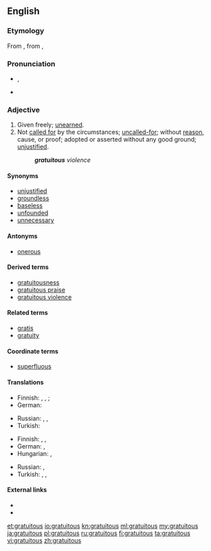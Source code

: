 ==English==

===Etymology===
From {{etyl|la}} {{term|gratuitus||free|lang=la}}, from {{etyl|la}} {{term|gratia||favor|lang=la}}, {{term|gratus||showing favor|lang=la}}

===Pronunciation===
* {{a|UK}} {{IPA|/ɡɹəˈtjuː.ɪt.əs/}}, {{X-SAMPA|/gr@"tjU.It.Vs/}}
* {{audio|en-us-gratuitous.ogg|Audio (US)}}

===Adjective===
{{en-adj}}

# Given freely; [[unearned]].
# Not [[call for|called for]] by the circumstances; [[uncalled-for]]; without [[reason]], cause, or proof; adopted or asserted without any good ground; [[unjustified]].
#: '''''gratuitous''' violence''

====Synonyms====
* [[unjustified]]
* [[groundless]]
* [[baseless]]
* [[unfounded]]
* [[unnecessary]]

====Antonyms====
* [[onerous]]

====Derived terms====
* [[gratuitousness]]
* [[gratuitous praise]]
* [[gratuitous violence]]

====Related terms====
* [[gratis]]
* [[gratuity]]

====Coordinate terms====
* [[superfluous]] <!-- and others thereat -->

====Translations====
{{trans-top|given freely}}
* Finnish: {{t+|fi|ilmainen}},  {{t-|fi|pyyteetön}}, {{t-|fi|ansaitsematon}}; {{t-|fi|vastikkeeton}}
* German: {{t+|de|gratis}}
{{trans-mid}}
* Russian: {{t+|ru|бесплатный}}, {{t+|ru|безвозмездный}}, {{t-|ru|незаслуженный}}
* Turkish: {{t+|tr|ücretsiz}}
{{trans-bottom}}

{{trans-top|not called for by the circumstances}}
* Finnish: {{t+|fi|tarpeeton}},  {{t+|fi|perusteeton}},  {{t+|fi|aiheeton}}
* German: {{t+|de|unnötig}}, {{t+|de|überflüssig}}
* Hungarian: {{t-|hu|indokolatlan}}, {{t+|hu|fölösleges}}
{{trans-mid}}
* Russian: {{t+|ru|беспричинный}}, {{t-|ru|необоснованный}}
* Turkish: {{t+|tr|fuzuli}}, {{t+|tr|gereksiz}}, {{t+|tr|lüzumsuz}}
{{trans-bottom}}

====External links====
* {{R:Webster 1913}}
* {{R:Century 1911}}

[[et:gratuitous]]
[[io:gratuitous]]
[[kn:gratuitous]]
[[ml:gratuitous]]
[[my:gratuitous]]
[[ja:gratuitous]]
[[pl:gratuitous]]
[[ru:gratuitous]]
[[fi:gratuitous]]
[[ta:gratuitous]]
[[vi:gratuitous]]
[[zh:gratuitous]]